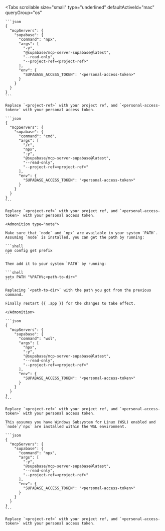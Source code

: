 <Tabs
  scrollable
  size="small"
  type="underlined"
  defaultActiveId="mac"
  queryGroup="os"
>

  <TabPanel id="mac" label="macOS">

    ```json
    {
      "mcpServers": {
        "supabase": {
          "command": "npx",
          "args": [
            "-y",
            "@supabase/mcp-server-supabase@latest",
            "--read-only",
            "--project-ref=<project-ref>"
          ],
          "env": {
            "SUPABASE_ACCESS_TOKEN": "<personal-access-token>"
          }
        }
      }
    }
    ```

    Replace `<project-ref>` with your project ref, and `<personal-access-token>` with your personal access token.

  </TabPanel>

  <TabPanel id="windows" label="Windows">

    ```json
    {
      "mcpServers": {
        "supabase": {
          "command": "cmd",
          "args": [
            "/c",
            "npx",
            "-y",
            "@supabase/mcp-server-supabase@latest",
            "--read-only",
            "--project-ref=<project-ref>"
          ],
          "env": {
            "SUPABASE_ACCESS_TOKEN": "<personal-access-token>"
          }
        }
      }
    }
    ```

    Replace `<project-ref>` with your project ref, and `<personal-access-token>` with your personal access token.

    <Admonition type="note">

    Make sure that `node` and `npx` are available in your system `PATH`. Assuming `node` is installed, you can get the path by running:

    ```shell
    npm config get prefix
    ```

    Then add it to your system `PATH` by running:

    ```shell
    setx PATH "%PATH%;<path-to-dir>"
    ```

    Replacing `<path-to-dir>` with the path you got from the previous command.

    Finally restart {{ .app }} for the changes to take effect.

    </Admonition>

  </TabPanel>

  <TabPanel id="wsl" label="Windows (WSL)">

    ```json
    {
      "mcpServers": {
        "supabase": {
          "command": "wsl",
          "args": [
            "npx",
            "-y",
            "@supabase/mcp-server-supabase@latest",
            "--read-only",
            "--project-ref=<project-ref>"
          ],
          "env": {
            "SUPABASE_ACCESS_TOKEN": "<personal-access-token>"
          }
        }
      }
    }
    ```

    Replace `<project-ref>` with your project ref, and `<personal-access-token>` with your personal access token.

    This assumes you have Windows Subsystem for Linux (WSL) enabled and `node`/`npx` are installed within the WSL environment.

  </TabPanel>

  <TabPanel id="linux" label="Linux">

    ```json
    {
      "mcpServers": {
        "supabase": {
          "command": "npx",
          "args": [
            "-y",
            "@supabase/mcp-server-supabase@latest",
            "--read-only",
            "--project-ref=<project-ref>"
          ],
          "env": {
            "SUPABASE_ACCESS_TOKEN": "<personal-access-token>"
          }
        }
      }
    }
    ```

    Replace `<project-ref>` with your project ref, and `<personal-access-token>` with your personal access token.

  </TabPanel>

</Tabs>
